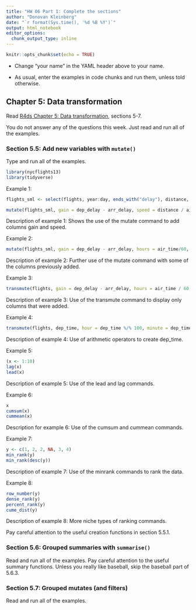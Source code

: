 ```yaml
---
title: "HW 06 Part 1: Complete the sections"
author: "Donovan Kleinberg"
date: "`r format(Sys.time(), '%d %B %Y')`"
output: html_notebook
editor_options: 
  chunk_output_type: inline
---
```


```r
knitr::opts_chunk$set(echo = TRUE)
```

- Change "your name" in the YAML header above to your name.

- As usual, enter the examples in code chunks and run them, unless told otherwise.

## Chapter 5: Data transformation

Read [R4ds Chapter 5: Data transformation](https://r4ds.had.co.nz/transform.html), sections 5-7.

You do not answer any of the questions this week. Just read and run all of the examples.

### Section 5.5: Add new variables with `mutate()`

Type and run all of the examples.

```r
library(nycflights13)
library(tidyverse)
```


Example 1:

```r
flights_sml <- select(flights, year:day, ends_with("delay"), distance, air_time)

mutate(flights_sml, gain = dep_delay - arr_delay, speed = distance / air_time * 60)
```

Description of example 1: Shows the use of the mutate command to add columns gain and speed.

Example 2:

```r
mutate(flights_sml, gain = dep_delay - arr_delay, hours = air_time/60, gain_per_hour = gain / hours)
```

Description of example 2: Further use of the mutate command with some of the columns previously added.

Example 3:

```r
transmute(flights, gain = dep_delay - arr_delay, hours = air_time / 60, gain_per_hour = gain / hours)
```

Description of example 3: Use of the transmute command to display only columns that were added.

Example 4:

```r
transmute(flights, dep_time, hour = dep_time %/% 100, minute = dep_time %% 100)
```

Description of example 4: Use of arithmetic operators to create dep_time.

Example 5:

```r
(x <- 1:10)
lag(x)
lead(x)
```

Description of example 5: Use of the lead and lag commands.

Example 6:

```r
x
cumsum(x)
cummean(x)
```

Description for example 6: Use of the cumsum and cummean commands.

Example 7:

```r
y <- c(1, 2, 2, NA, 3, 4)
min_rank(y)
min_rank(desc(y))
```

Description of example 7: Use of the minrank commands to rank the data.

Example 8:

```r
row_number(y)
dense_rank(y)
percent_rank(y)
cume_dist(y)
```

Description of example 8: More niche types of ranking commands.

Pay careful attention to the useful creation functions in section 5.5.1. 

### Section 5.6: Grouped summaries with `summarise()`

Read and run all of the examples. Pay careful attention to the useful summary functions. Unless you really like baseball, skip the baseball part of 5.6.3.

### Section 5.7: Grouped mutates (and filters)

Read and run all of the examples.

